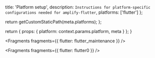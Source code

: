 
  title: 'Platform setup',
  description: `Instructions for platform-specific configurations needed for amplify-flutter`,
  platforms: ['flutter']
};

  return getCustomStaticPath(meta.platforms);
};

  return {
    props: {
      platform: context.params.platform,
      meta
    }
  };
}


<Fragments fragments={{ flutter: flutter_maintenance }} />


<Fragments fragments={{ flutter: flutter0 }} />
